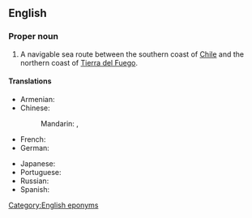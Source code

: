 ==English==
{{wikipedia}}
===Proper noun===
{{en-proper noun|sg=[[strait|Strait]] [[of]] [[Magellan]]}}

# A navigable sea route between the southern coast of [[Chile]] and the northern coast of [[Tierra del Fuego]].

====Translations====
{{trans-top|Strait of Magellan}}
* Armenian: {{t-|hy|Մագելանի նեղուց|tr=Magelani neġuc’}}
* Chinese:
*: Mandarin: {{t|zh|麥哲倫海峽|sc=Hani}}, {{t|zh|麦哲伦海峡|tr=Màizhélún hǎixiá|sc=Hani}}
* French: {{t|fr|détroit de Magellan|m}}
* German: {{t-|de|Magellanstraße|f}}
{{trans-mid}}
* Japanese: {{t|ja|マゼラン海峡|tr=Mazeran kaikyō|sc=Jpan}}
* Portuguese: {{t|pt|estreito de Magalhães|m}}
* Russian: {{t|ru|Магелланов пролив|m|tr=Magellánov prolív|sc=Cyrl}}
* Spanish: {{t|es|estrecho de Magallanes|m}}
{{trans-bottom}}

[[Category:English eponyms]]
